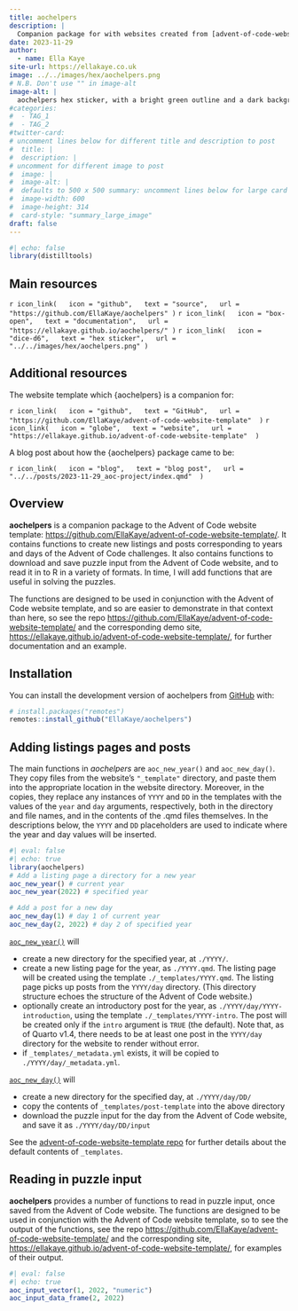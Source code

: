 ```yaml
---
title: aochelpers
description: |
  Companion package for with websites created from [advent-of-code-website-template](https://github.com/EllaKaye/advent-of-code-website-template) 
date: 2023-11-29
author: 
  - name: Ella Kaye
site-url: https://ellakaye.co.uk
image: ../../images/hex/aochelpers.png
# N.B. Don't use "" in image-alt
image-alt: |
  aochelpers hex sticker, with a bright green outline and a dark background. The hex is filled with a white ASCII art star, with the word aochelpers in bright green in the middle.
#categories:
#  - TAG_1
#  - TAG_2
#twitter-card: 
# uncomment lines below for different title and description to post
#  title: |
#  description: |
# uncomment for different image to post
#  image: |
#  image-alt: |
#  defaults to 500 x 500 summary: uncomment lines below for large card
#  image-width: 600 
#  image-height: 314
#  card-style: "summary_large_image" 
draft: false
---
```


```r
#| echo: false
library(distilltools)
```

## Main resources

`r icon_link(
  icon = "github",
  text = "source",
  url = "https://github.com/EllaKaye/aochelpers"
)`
`r icon_link(
  icon = "box-open",
  text = "documentation",
  url = "https://ellakaye.github.io/aochelpers/"
)`
`r icon_link(
  icon = "dice-d6",
  text = "hex sticker",
  url = "../../images/hex/aochelpers.png"
)`

## Additional resources

The website template which {aochelpers} is a companion for:

`r icon_link(
  icon = "github",
  text = "GitHub",
  url = "https://github.com/EllaKaye/advent-of-code-website-template" 
)`
`r icon_link(
  icon = "globe",
  text = "website",
  url = "https://ellakaye.github.io/advent-of-code-website-template" 
)`


A blog post about how the {aochelpers} package came to be:

`r icon_link(
  icon = "blog",
  text = "blog post",
  url = "../../posts/2023-11-29_aoc-project/index.qmd" 
)`

## Overview 

**aochelpers** is a companion package to the Advent of Code website template:
<https://github.com/EllaKaye/advent-of-code-website-template/>. 
It contains functions to create new listings and posts corresponding to years and days of the Advent of Code challenges. It also contains functions to download and save puzzle input from the Advent of Code website, 
and to read it in to R in a variety of formats. 
In time, I will add functions that are useful in solving the puzzles.

The functions are designed to be used in conjunction with the Advent of Code website template, and so are easier to demonstrate in that context than here,
so see the repo <https://github.com/EllaKaye/advent-of-code-website-template/> and the corresponding demo site, <https://ellakaye.github.io/advent-of-code-website-template/>, for further documentation and an example.

## Installation

You can install the development version of aochelpers from [GitHub](https://github.com/) with:

``` r
# install.packages("remotes")
remotes::install_github("EllaKaye/aochelpers")
```

## Adding listings pages and posts

The main functions in *aochelpers* are `aoc_new_year()` and `aoc_new_day()`. 
They copy files from the website's `"_template"` directory, and paste them into the appropriate location in the website directory. Moreover, in the copies, they replace any instances of `YYYY` and `DD` in the templates with the values of the `year` and `day` arguments, respectively, both in the directory and file names, and in the contents of the .qmd files themselves. In the descriptions below, the `YYYY` and `DD` placeholders are used to indicate where the year and day values will be inserted.

```r
#| eval: false
#| echo: true
library(aochelpers)
# Add a listing page a directory for a new year
aoc_new_year() # current year 
aoc_new_year(2022) # specified year

# Add a post for a new day
aoc_new_day(1) # day 1 of current year
aoc_new_day(2, 2022) # day 2 of specified year
```

[`aoc_new_year()`](https://ellakaye.github.io/aochelpers/reference/aoc_new_year.html) will

- create a new directory for the specified year, at `./YYYY/`.
- create a new listing page for the year, as `./YYYY.qmd`. The listing page will be created using the template `./_templates/YYYY.qmd`. The listing page picks up posts from the `YYYY/day` directory. (This directory structure echoes the structure of the Advent of Code website.) 
- optionally create an introductory post for the year, as `./YYYY/day/YYYY-introduction`, using the template `./_templates/YYYY-intro`. The post will be created only if the `intro` argument is `TRUE` (the default). Note that, as of Quarto v1.4, there needs to be at least one post in the `YYYY/day` directory for the website to render without error.
- if `_templates/_metadata.yml` exists, it will be copied to `./YYYY/day/_metadata.yml`. 

[`aoc_new_day()`](https://ellakaye.github.io/aochelpers/reference/aoc_new_day.html) will

- create a new directory for the specified day, at `./YYYY/day/DD/`
- copy the contents of `_templates/post-template` into the above directory
- download the puzzle input for the day from the Advent of Code website, and save it as `./YYYY/day/DD/input`

See the [advent-of-code-website-template repo](https://gihub.com/EllaKaye/advent-of-code-website-template) for further details about the default contents of `_templates`.

## Reading in puzzle input

**aochelpers** provides a number of functions to read in puzzle input, once saved from the Advent of Code website. The functions are designed to be used in conjunction with the Advent of Code website template, so to see the output of the functions, see the repo <https://github.com/EllaKaye/advent-of-code-website-template/> and the corresponding site, <https://ellakaye.github.io/advent-of-code-website-template/>, for examples of their output.

```r
#| eval: false
#| echo: true
aoc_input_vector(1, 2022, "numeric")
aoc_input_data_frame(2, 2022)
```





